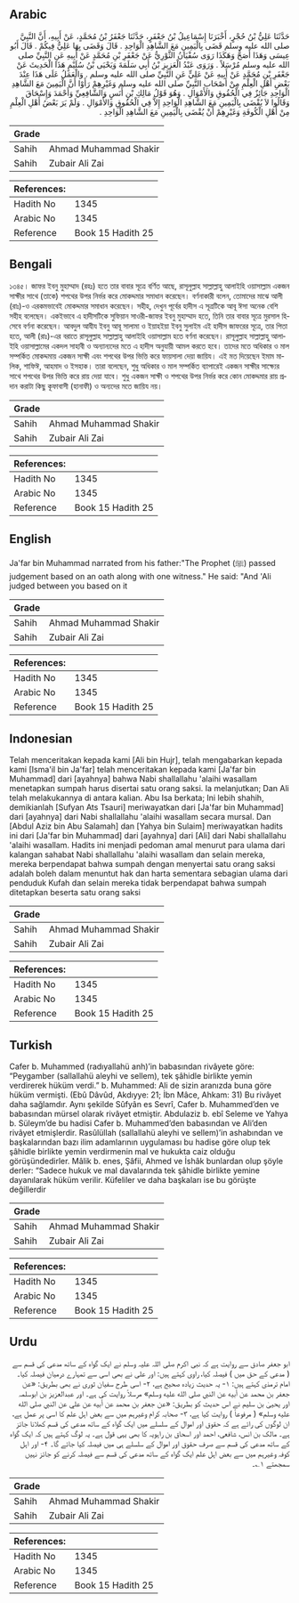 ## Arabic


<div dir="rtl" lang="ar" style={{fontSize:'larger',backgroundColor:'#f8f9fa',padding:20}}>
حَدَّثَنَا عَلِيُّ بْنُ حُجْرٍ، أَخْبَرَنَا إِسْمَاعِيلُ بْنُ جَعْفَرٍ، حَدَّثَنَا جَعْفَرُ بْنُ مُحَمَّدٍ، عَنْ أَبِيهِ، أَنَّ النَّبِيَّ صلى الله عليه وسلم قَضَى بِالْيَمِينِ مَعَ الشَّاهِدِ الْوَاحِدِ ‏.‏ قَالَ وَقَضَى بِهَا عَلِيٌّ فِيكُمْ ‏.‏ قَالَ أَبُو عِيسَى وَهَذَا أَصَحُّ وَهَكَذَا رَوَى سُفْيَانُ الثَّوْرِيُّ عَنْ جَعْفَرِ بْنِ مُحَمَّدٍ عَنْ أَبِيهِ عَنِ النَّبِيِّ صلى الله عليه وسلم مُرْسَلاً ‏.‏ وَرَوَى عَبْدُ الْعَزِيزِ بْنُ أَبِي سَلَمَةَ وَيَحْيَى بْنُ سُلَيْمٍ هَذَا الْحَدِيثَ عَنْ جَعْفَرِ بْنِ مُحَمَّدٍ عَنْ أَبِيهِ عَنْ عَلِيٍّ عَنِ النَّبِيِّ صلى الله عليه وسلم ‏.‏ وَالْعَمَلُ عَلَى هَذَا عِنْدَ بَعْضِ أَهْلِ الْعِلْمِ مِنْ أَصْحَابِ النَّبِيِّ صلى الله عليه وسلم وَغَيْرِهِمْ رَأَوْا أَنَّ الْيَمِينَ مَعَ الشَّاهِدِ الْوَاحِدِ جَائِزٌ فِي الْحُقُوقِ وَالأَمْوَالِ ‏.‏ وَهُوَ قَوْلُ مَالِكِ بْنِ أَنَسٍ وَالشَّافِعِيِّ وَأَحْمَدَ وَإِسْحَاقَ وَقَالُوا لاَ يُقْضَى بِالْيَمِينِ مَعَ الشَّاهِدِ الْوَاحِدِ إِلاَّ فِي الْحُقُوقِ وَالأَمْوَالِ ‏.‏ وَلَمْ يَرَ بَعْضُ أَهْلِ الْعِلْمِ مِنْ أَهْلِ الْكُوفَةِ وَغَيْرِهِمْ أَنْ يُقْضَى بِالْيَمِينِ مَعَ الشَّاهِدِ الْوَاحِدِ ‏.‏
</div>
<div style={{backgroundColor:'#f8f9fa',padding:20, marginBottom: 10}}><table> <thead> <tr> <th>Grade</th> <th></th> </tr> </thead> <tbody> <tr><td>Sahih</td><td>Ahmad Muhammad Shakir</td></tr><tr><td>Sahih</td><td>Zubair Ali Zai</td></tr></tbody></table><table> <thead> <tr> <th>References:</th> <th></th> </tr> </thead> <tbody><tr><td>Hadith No</td><td>1345</td></tr><tr><td>Arabic No</td><td>1345</td></tr><tr><td>Reference</td><td>Book 15 Hadith 25</td></tr></tbody></table></div>

## Bengali


<div dir="ltr" lang="bn" style={{fontSize:'larger',backgroundColor:'#f8f9fa',padding:20}}>
১৩৪৫। জাফর ইবনু মুহাম্মাদ (রহঃ) হতে তার বাবার সূত্রে বর্ণিত আছে, রাসূলুল্লাহ সাল্লাল্লাহু আলাইহি ওয়াসাল্লাম একজন সাক্ষীর সাথে (তাকে) শপথের উপর নির্ভর করে মোকদ্দমার সমাধান করেছেন। বর্ণনাকারী বলেন, তোমাদের মাঝে আলী (রাঃ)-ও এরকমভাবেই মোকদ্দমার সমাধান করেছেন। সহীহ, দেখুন পূর্বের হাদীস এ সূত্রটিকে আবূ ঈসা অনেক বেশি সহীহ বলেছেন। একইভাবে এ হাদীসটিকে সুফিয়ান সাওরী-জাফর ইবনু মুহাম্মাদ হতে, তিনি তার বাবার সূত্রে মুরসাল হিসেবে বর্ণনা করেছেন। আবদুল আযীয ইবনু আবূ সালামা ও ইয়াহইয়া ইবনু সুলাইম এই হাদীস জাফরের সূত্রে, তার পিতা হতে, আলী (রাঃ)-এর বরাতে রাসূলুল্লাহ সাল্লাল্লাহু আলাইহি ওয়াসাল্লাম হতে বর্ণনা করেছেন। রাসূলুল্লাহ সাল্লাল্লাহু আলাইহি ওয়াসাল্লামের একদল সাহাবী ও অন্যান্যদের মতে এ হাদীস অনুযায়ী আমল করতে হবে। তাদের মতে অধিকার ও মাল সম্পর্কিত মোকদ্দমায় একজন সাক্ষী এবং শপথের উপর ভিত্তি করে ফায়সালা দেয়া জায়িয। এই মত দিয়েছেন ইমাম মালিক, শাফিঈ, আহমাদ ও ইসহাক। তারা বলেছেন, শুধু অধিকার ও মাল সম্পর্কিত ব্যাপারেই একজন সাক্ষীর সাক্ষ্যের সাথে শপথের উপর ভিত্তি করে রায় দেয়া যাবে। শুধু একজন সাক্ষী ও শপথের উপর নির্ভর করে কোন মোকদ্দমার রায় প্রদান করাটা কিছু কূফাবাসী (হানাফী) ও অন্যদের মতে জায়িয নয়।
</div>
<div style={{backgroundColor:'#f8f9fa',padding:20, marginBottom: 10}}><table> <thead> <tr> <th>Grade</th> <th></th> </tr> </thead> <tbody> <tr><td>Sahih</td><td>Ahmad Muhammad Shakir</td></tr><tr><td>Sahih</td><td>Zubair Ali Zai</td></tr></tbody></table><table> <thead> <tr> <th>References:</th> <th></th> </tr> </thead> <tbody><tr><td>Hadith No</td><td>1345</td></tr><tr><td>Arabic No</td><td>1345</td></tr><tr><td>Reference</td><td>Book 15 Hadith 25</td></tr></tbody></table></div>

## English


<div dir="ltr" lang="en" style={{fontSize:'larger',backgroundColor:'#f8f9fa',padding:20}}>
Ja'far bin Muhammad narrated from his father:"The Prophet (ﷺ) passed judgement based on an oath along with one witness." He said: "And 'Ali judged between you based on it
</div>
<div style={{backgroundColor:'#f8f9fa',padding:20, marginBottom: 10}}><table> <thead> <tr> <th>Grade</th> <th></th> </tr> </thead> <tbody> <tr><td>Sahih</td><td>Ahmad Muhammad Shakir</td></tr><tr><td>Sahih</td><td>Zubair Ali Zai</td></tr></tbody></table><table> <thead> <tr> <th>References:</th> <th></th> </tr> </thead> <tbody><tr><td>Hadith No</td><td>1345</td></tr><tr><td>Arabic No</td><td>1345</td></tr><tr><td>Reference</td><td>Book 15 Hadith 25</td></tr></tbody></table></div>

## Indonesian


<div dir="ltr" lang="id" style={{fontSize:'larger',backgroundColor:'#f8f9fa',padding:20}}>
Telah menceritakan kepada kami [Ali bin Hujr], telah mengabarkan kepada kami [Isma'il bin Ja'far] telah menceritakan kepada kami [Ja'far bin Muhammad] dari [ayahnya] bahwa Nabi shallallahu 'alaihi wasallam menetapkan sumpah harus disertai satu orang saksi. Ia melanjutkan; Dan Ali telah melakukannya di antara kalian. Abu Isa berkata; Ini lebih shahih, demikianlah [Sufyan Ats Tsauri] meriwayatkan dari [Ja'far bin Muhammad] dari [ayahnya] dari Nabi shallallahu 'alaihi wasallam secara mursal. Dan [Abdul Aziz bin Abu Salamah] dan [Yahya bin Sulaim] meriwayatkan hadits ini dari [Ja'far bin Muhammad] dari [ayahnya] dari [Ali] dari Nabi shallallahu 'alaihi wasallam. Hadits ini menjadi pedoman amal menurut para ulama dari kalangan sahabat Nabi shallallahu 'alaihi wasallam dan selain mereka, mereka berpendapat bahwa sumpah dengan menyertai satu orang saksi adalah boleh dalam menuntut hak dan harta sementara sebagian ulama dari penduduk Kufah dan selain mereka tidak berpendapat bahwa sumpah ditetapkan beserta satu orang saksi
</div>
<div style={{backgroundColor:'#f8f9fa',padding:20, marginBottom: 10}}><table> <thead> <tr> <th>Grade</th> <th></th> </tr> </thead> <tbody> <tr><td>Sahih</td><td>Ahmad Muhammad Shakir</td></tr><tr><td>Sahih</td><td>Zubair Ali Zai</td></tr></tbody></table><table> <thead> <tr> <th>References:</th> <th></th> </tr> </thead> <tbody><tr><td>Hadith No</td><td>1345</td></tr><tr><td>Arabic No</td><td>1345</td></tr><tr><td>Reference</td><td>Book 15 Hadith 25</td></tr></tbody></table></div>

## Turkish


<div dir="ltr" lang="tr" style={{fontSize:'larger',backgroundColor:'#f8f9fa',padding:20}}>
Cafer b. Muhammed (radıyallahü anh)’in babasından rivâyete göre: “Peygamber (sallallahü aleyhi ve sellem), tek şâhidle birlikte yemin verdirerek hüküm verdi.” b. Muhammed: Ali de sizin aranızda buna göre hüküm vermişti. (Ebû Dâvûd, Akdıyye: 21; İbn Mâce, Ahkam: 31) Bu rivâyet daha sağlamdır. Aynı şekilde Sûfyân es Sevrî, Cafer b. Muhammed’den ve babasından mürsel olarak rivâyet etmiştir. Abdulaziz b. ebî Seleme ve Yahya b. Süleym’de bu hadisi Cafer b. Muhammed’den babasından ve Ali’den rivâyet etmişlerdir. Rasûlüllah (sallallahü aleyhi ve sellem)’in ashabından ve başkalarından bazı ilim adamlarının uygulaması bu hadise göre olup tek şâhidle birlikte yemin verdirmenin mal ve hukukta caiz olduğu görüşündedirler. Mâlik b. enes, Şâfii, Ahmed ve İshâk bunlardan olup şöyle derler: “Sadece hukuk ve mal davalarında tek şâhidle birlikte yemine dayanılarak hüküm verilir. Küfeliler ve daha başkaları ise bu görüşte değillerdir
</div>
<div style={{backgroundColor:'#f8f9fa',padding:20, marginBottom: 10}}><table> <thead> <tr> <th>Grade</th> <th></th> </tr> </thead> <tbody> <tr><td>Sahih</td><td>Ahmad Muhammad Shakir</td></tr><tr><td>Sahih</td><td>Zubair Ali Zai</td></tr></tbody></table><table> <thead> <tr> <th>References:</th> <th></th> </tr> </thead> <tbody><tr><td>Hadith No</td><td>1345</td></tr><tr><td>Arabic No</td><td>1345</td></tr><tr><td>Reference</td><td>Book 15 Hadith 25</td></tr></tbody></table></div>

## Urdu


<div dir="rtl" lang="ur" style={{fontSize:'larger',backgroundColor:'#f8f9fa',padding:20}}>
ابو جعفر صادق سے روایت ہے کہ نبی اکرم صلی اللہ علیہ وسلم نے ایک گواہ کے ساتھ مدعی کی قسم سے ( مدعی کے حق میں ) فیصلہ کیا، راوی کہتے ہیں: اور علی نے بھی اسی سے تمہارے درمیان فیصلہ کیا۔ امام ترمذی کہتے ہیں: ۱- یہ حدیث زیادہ صحیح ہے، ۲- اسی طرح سفیان ثوری نے بھی بطریق: «عن جعفر بن محمد عن أبيه عن النبي صلى الله عليه وسلم» مرسلاً روایت کی ہے۔ اور عبدالعزیز بن ابوسلمہ اور یحییٰ بن سلیم نے اس حدیث کو بطریق: «عن جعفر بن محمد عن أبيه عن علي عن النبي صلى الله عليه وسلم» ( مرفوعاً ) روایت کیا ہے، ۳- صحابہ کرام وغیرہم میں سے بعض اہل علم کا اسی پر عمل ہے، ان لوگوں کی رائے ہے کہ حقوق اور اموال کے سلسلے میں ایک گواہ کے ساتھ مدعی کی قسم کھلانا جائز ہے۔ مالک بن انس، شافعی، احمد اور اسحاق بن راہویہ کا بھی یہی قول ہے۔ یہ لوگ کہتے ہیں کہ ایک گواہ کے ساتھ مدعی کی قسم سے صرف حقوق اور اموال کے سلسلے ہی میں فیصلہ کیا جائے گا۔ ۴- اور اہل کوفہ وغیرہم میں سے بعض اہل علم ایک گواہ کے ساتھ مدعی کی قسم سے فیصلہ کرنے کو جائز نہیں سمجھتے ۱؎۔
</div>
<div style={{backgroundColor:'#f8f9fa',padding:20, marginBottom: 10}}><table> <thead> <tr> <th>Grade</th> <th></th> </tr> </thead> <tbody> <tr><td>Sahih</td><td>Ahmad Muhammad Shakir</td></tr><tr><td>Sahih</td><td>Zubair Ali Zai</td></tr></tbody></table><table> <thead> <tr> <th>References:</th> <th></th> </tr> </thead> <tbody><tr><td>Hadith No</td><td>1345</td></tr><tr><td>Arabic No</td><td>1345</td></tr><tr><td>Reference</td><td>Book 15 Hadith 25</td></tr></tbody></table></div>